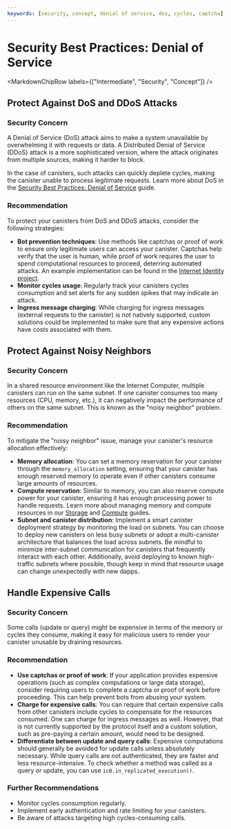 ```yaml
---
keywords: [security, concept, denial of service, dos, cycles, captcha]
---
```



# Security Best Practices: Denial of Service

<MarkdownChipRow labels={["Intermediate", "Security", "Concept"]} />


## Protect Against DoS and DDoS Attacks

### Security Concern

A Denial of Service (DoS) attack aims to make a system unavailable by overwhelming it with requests or data. A Distributed Denial of Service (DDoS) attack is a more sophisticated version, where the attack originates from multiple sources, making it harder to block. 

In the case of canisters, such attacks can quickly deplete cycles, making the canister unable to process legitimate requests. Learn more about DoS in the [Security Best Practices: Denial of Service](https://internetcomputer.org/docs/current/developer-docs/security/security-best-practices/dos) guide.

### Recommendation

To protect your canisters from DoS and DDoS attacks, consider the following strategies:
* **Bot prevention techniques**: Use methods like captchas or proof of work to ensure only legitimate users can access your canister. Captchas help verify that the user is human, while proof of work requires the user to spend computational resources to proceed, deterring automated attacks. An example implementation can be found in the [Internet Identity project](https://github.com/dfinity/internet-identity).
* **Monitor cycles usage**: Regularly track your canisters cycles consumption and set alerts for any sudden spikes that may indicate an attack.
* **Ingress message charging**: While charging for ingress messages (external requests to the canister) is not natively supported, custom solutions could be implemented to make sure that any expensive actions have costs associated with them.

## Protect Against Noisy Neighbors

### Security Concern

In a shared resource environment like the Internet Computer, multiple canisters can run on the same subnet. If one canister consumes too many resources (CPU, memory, etc.), it can negatively impact the performance of others on the same subnet. This is known as the "noisy neighbor" problem.

### Recommendation

To mitigate the "noisy neighbor" issue, manage your canister's resource allocation effectively:
* **Memory allocation**: You can set a memory reservation for your canister through the `memory_allocation` setting, ensuring that your canister has enough reserved memory to operate even if other canisters consume large amounts of resources.
* **Compute reservation**: Similar to memory, you can also reserve compute power for your canister, ensuring it has enough processing power to handle requests. Learn more about managing memory and compute resources in our [Storage](https://internetcomputer.org/docs/current/developer-docs/gas-cost#storage) and [Compute](https://internetcomputer.org/docs/current/developer-docs/gas-cost#compute) guides.
* **Subnet and canister distribution**: Implement a smart canister deployment strategy by monitoring the load on subnets. You can choose to deploy new canisters on less busy subnets or adopt a multi-canister architecture that balances the load across subnets. Be mindful to minimize inter-subnet communication for canisters that frequently interact with each other. Additionally, avoid deploying to known high-traffic subnets where possible, though keep in mind that resource usage can change unexpectedly with new dapps.


## Handle Expensive Calls

### Security Concern

Some calls (update or query) might be expensive in terms of the memory or cycles they consume, making it easy for malicious users to render your canister unusable by draining resources.

### Recommendation

* **Use captchas or proof of work**: If your application provides expensive operations (such as complex computations or large data storage), consider requiring users to complete a captcha or proof of work before proceeding. This can help prevent bots from abusing your system.
* **Charge for expensive calls**: You can require that certain expensive calls from other canisters include cycles to compensate for the resources consumed. One can charge for ingress messages as well. However, that is not currently supported by the protocol itself and a custom solution, such as pre-paying a certain amount, would need to be designed.
* **Differentiate between update and query calls**: Expensive computations should generally be avoided for update calls unless absolutely necessary. While query calls are not authenticated, they are faster and less resource-intensive. To check whether a method was called as a query or update, you can use `ic0.in_replicated_execution()`.

### Further Recommendations

- Monitor cycles consumption regularly.
- Implement early authentication and rate limiting for your canisters.
- Be aware of attacks targeting high cycles-consuming calls.
